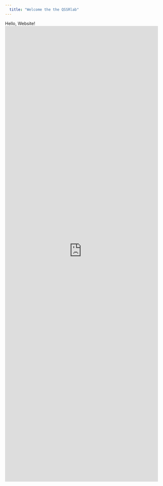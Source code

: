 ```yaml
---
  title: "Welcome the the QSSRlab"
---
```

  
  Hello, Website!
  <iframe height="1500" width="100%" frameborder="no" src="https://antoinesoetewey.shinyapps.io/statistics-201/"> </iframe>

